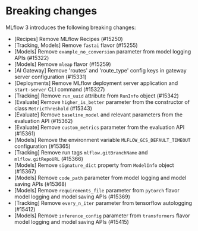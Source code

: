 # Breaking changes

MLflow 3 introduces the following breaking changes:

- [Recipes] Remove MLflow Recipes (#15250)
- [Tracking, Models] Remove `fastai` flavor (#15255)
- [Models] Remove `example_no_conversion` parameter from model logging APIs (#15322)
- [Models] Remove `mleap` flavor (#15259)
- [AI Gateway] Remove 'routes' and 'route_type' config keys in gateway server configuration (#15331)
- [Deployments] Remove MLflow deployment server application and `start-server` CLI command (#15327)
- [Tracking] Remove `run_uuid` attribute from `RunInfo` object (#15342)
- [Evaluate] Remove `higher_is_better` parameter from the constructor of class `MetricThreshold` (#15343)
- [Evaluate] Remove `baseline_model` and relevant parameters from the evaluation API (#15362)
- [Evaluate] Remove `custom_metrics` parameter from the evaluation API (#15361)
- [Models] Remove the environment variable `MLFLOW_GCS_DEFAULT_TIMEOUT` configuration (#15365)
- [Tracking] Remove run tags `mlflow.gitBranchName` and `mlflow.gitRepoURL` (#15366)
- [Models] Remove `signature_dict` property from `ModelInfo` object (#15367)
- [Models] Remove `code_path` parameter from model logging and model saving APIs (#15368)
- [Models] Remove `requirements_file` parameter from `pytorch` flavor model logging and model saving APIs (#15369)
- [Tracking] Remove `every_n_iter` parameter from tensorflow autologging (#15412)
- [Models] Remove `inference_config` parameter from `transformers` flavor model logging and model saving APIs (#15415)
